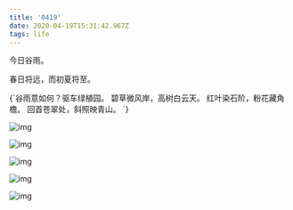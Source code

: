 ```yaml
---
title: '0419'
date: 2020-04-19T15:31:42.967Z
tags: life
---
```



今日谷雨。

春日将远，而初夏将至。

<Poem>
{`谷雨意如何？驱车绿植园。 
碧草微风岸，高树白云天。
红叶染石阶，粉花藏角檐。
回首苍翠处，斜照映青山。
`} </Poem>



![img](assets/1037.jpg)

![img](assets/IMG_1041.jpg)

![img](assets/IMG_1043.jpg)

![img](assets/IMG_1045.jpg)

![img](assets/IMG_1048.jpg)
